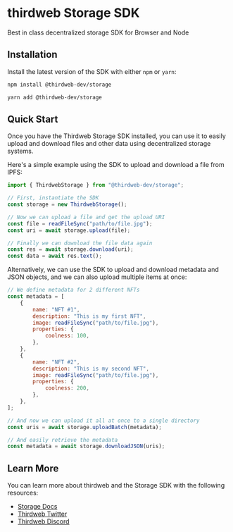# thirdweb Storage SDK

Best in class decentralized storage SDK for Browser and Node

## Installation

Install the latest version of the SDK with either `npm` or `yarn`:

```bash
npm install @thirdweb-dev/storage
```

```bash
yarn add @thirdweb-dev/storage
```

## Quick Start

Once you have the Thirdweb Storage SDK installed, you can use it to easily upload and download files and other data using decentralized storage systems.

Here's a simple example using the SDK to upload and download a file from IPFS:

```jsx
import { ThirdwebStorage } from "@thirdweb-dev/storage";

// First, instantiate the SDK
const storage = new ThirdwebStorage();

// Now we can upload a file and get the upload URI
const file = readFileSync("path/to/file.jpg");
const uri = await storage.upload(file);

// Finally we can download the file data again
const res = await storage.download(uri);
const data = await res.text();
```

Alternatively, we can use the SDK to upload and download metadata and JSON objects, and we can also upload multiple items at once:

```jsx
// We define metadata for 2 different NFTs
const metadata = [
	{
		name: "NFT #1",
		description: "This is my first NFT",
		image: readFileSync("path/to/file.jpg"),
		properties: {
			coolness: 100,
		},
	},
	{
		name: "NFT #2",
		description: "This is my second NFT",
		image: readFileSync("path/to/file.jpg"),
		properties: {
			coolness: 200,
		},
	},
];

// And now we can upload it all at once to a single directory
const uris = await storage.uploadBatch(metadata);

// And easily retrieve the metadata
const metadata = await storage.downloadJSON(uris);
```

## Learn More

You can learn more about thirdweb and the Storage SDK with the following resources:

- [Storage Docs](https://portal.thirdweb.com/storage)
- [Thirdweb Twitter](https://twitter.com/thirdweb_)
- [Thirdweb Discord](https://discord.com/invite/thirdweb)
